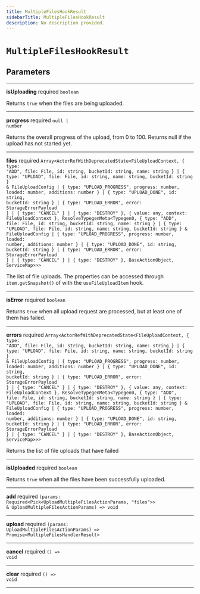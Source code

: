 ```yaml
---
title: MultipleFilesHookResult
sidebarTitle: MultipleFilesHookResult
description: No description provided.
---
```


# `MultipleFilesHookResult`

## Parameters

---

**<span className="parameter-name">isUploading</span>** <span className="optional-status">required</span> <code>boolean</code>

Returns `true` when the files are being uploaded.

---

**<span className="parameter-name">progress</span>** <span className="optional-status">required</span> <code>null &#124; number</code>

Returns the overall progress of the upload, from 0 to 100. Returns null if the upload has not started yet.

---

**<span className="parameter-name">files</span>** <span className="optional-status">required</span> <code>Array&lt;ActorRefWithDeprecatedState&lt;FileUploadContext, &#123; type: "ADD", file: File, id: string, bucketId: string, name: string &#125; &#124; &#123; type: "UPLOAD", file: File, id: string, name: string, bucketId: string &#125; &amp; FileUploadConfig &#124; &#123; type: "UPLOAD_PROGRESS", progress: number, loaded: number, additions: number &#125; &#124; &#123; type: "UPLOAD_DONE", id: string, bucketId: string &#125; &#124; &#123; type: "UPLOAD_ERROR", error: StorageErrorPayload &#125; &#124; &#123; type: "CANCEL" &#125; &#124; &#123; type: "DESTROY" &#125;, &#123; value: any, context: FileUploadContext &#125;, ResolveTypegenMeta&lt;Typegen0, &#123; type: "ADD", file: File, id: string, bucketId: string, name: string &#125; &#124; &#123; type: "UPLOAD", file: File, id: string, name: string, bucketId: string &#125; &amp; FileUploadConfig &#124; &#123; type: "UPLOAD_PROGRESS", progress: number, loaded: number, additions: number &#125; &#124; &#123; type: "UPLOAD_DONE", id: string, bucketId: string &#125; &#124; &#123; type: "UPLOAD_ERROR", error: StorageErrorPayload &#125; &#124; &#123; type: "CANCEL" &#125; &#124; &#123; type: "DESTROY" &#125;, BaseActionObject, ServiceMap&gt;&gt;&gt;</code>

The list of file uploads. The properties can be accessed through `item.getSnapshot()` of with the `useFileUploadItem` hook.

---

**<span className="parameter-name">isError</span>** <span className="optional-status">required</span> <code>boolean</code>

Returns `true` when all upload request are processed, but at least one of them has failed.

---

**<span className="parameter-name">errors</span>** <span className="optional-status">required</span> <code>Array&lt;ActorRefWithDeprecatedState&lt;FileUploadContext, &#123; type: "ADD", file: File, id: string, bucketId: string, name: string &#125; &#124; &#123; type: "UPLOAD", file: File, id: string, name: string, bucketId: string &#125; &amp; FileUploadConfig &#124; &#123; type: "UPLOAD_PROGRESS", progress: number, loaded: number, additions: number &#125; &#124; &#123; type: "UPLOAD_DONE", id: string, bucketId: string &#125; &#124; &#123; type: "UPLOAD_ERROR", error: StorageErrorPayload &#125; &#124; &#123; type: "CANCEL" &#125; &#124; &#123; type: "DESTROY" &#125;, &#123; value: any, context: FileUploadContext &#125;, ResolveTypegenMeta&lt;Typegen0, &#123; type: "ADD", file: File, id: string, bucketId: string, name: string &#125; &#124; &#123; type: "UPLOAD", file: File, id: string, name: string, bucketId: string &#125; &amp; FileUploadConfig &#124; &#123; type: "UPLOAD_PROGRESS", progress: number, loaded: number, additions: number &#125; &#124; &#123; type: "UPLOAD_DONE", id: string, bucketId: string &#125; &#124; &#123; type: "UPLOAD_ERROR", error: StorageErrorPayload &#125; &#124; &#123; type: "CANCEL" &#125; &#124; &#123; type: "DESTROY" &#125;, BaseActionObject, ServiceMap&gt;&gt;&gt;</code>

Returns the list of file uploads that have failed

---

**<span className="parameter-name">isUploaded</span>** <span className="optional-status">required</span> <code>boolean</code>

Returns `true` when all the files have been successfully uploaded.

---

**<span className="parameter-name">add</span>** <span className="optional-status">required</span> <code>(params: Required&lt;Pick&lt;UploadMultipleFilesActionParams, "files"&gt;&gt; &amp; UploadMultipleFilesActionParams) =&gt; void</code>

---

**<span className="parameter-name">upload</span>** <span className="optional-status">required</span> <code>(params: UploadMultipleFilesActionParams) =&gt; Promise&lt;MultipleFilesHandlerResult&gt;</code>

---

**<span className="parameter-name">cancel</span>** <span className="optional-status">required</span> <code>() =&gt; void</code>

---

**<span className="parameter-name">clear</span>** <span className="optional-status">required</span> <code>() =&gt; void</code>

---
